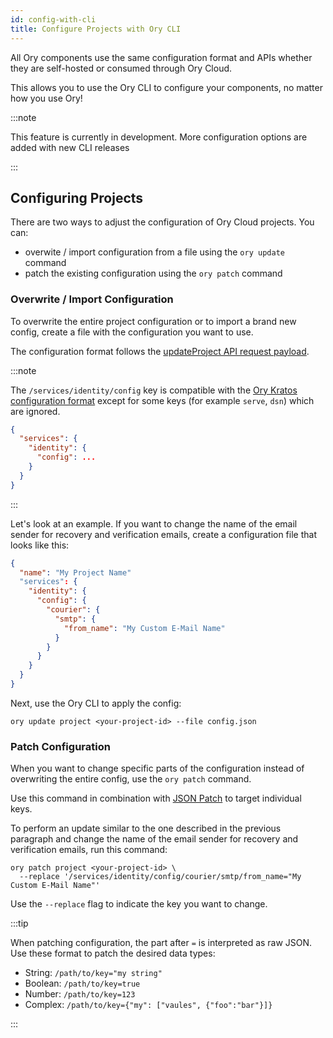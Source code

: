 ```yaml
---
id: config-with-cli
title: Configure Projects with Ory CLI
---
```


All Ory components use the same configuration format and APIs whether they are
self-hosted or consumed through Ory Cloud.

This allows you to use the Ory CLI to configure your components, no matter how
you use Ory!

:::note

This feature is currently in development. More configuration options are added
with new CLI releases

:::

## Configuring Projects

There are two ways to adjust the configuration of Ory Cloud projects. You can:

- overwite / import configuration from a file using the `ory update` command
- patch the existing configuration using the `ory patch` command

### Overwrite / Import Configuration

To overwrite the entire project configuration or to import a brand new config,
create a file with the configuration you want to use.

The configuration format follows the
[updateProject API request payload](../../reference/api.mdx#operation/updateProject).

:::note

The `/services/identity/config` key is compatible with the
[Ory Kratos configuration format](../docs/kratos/reference/configuration.md)
except for some keys (for example `serve`, `dsn`) which are ignored.

```json
{
  "services": {
    "identity": {
      "config": ...
    }
  }
}
```

:::

Let's look at an example. If you want to change the name of the email sender for
recovery and verification emails, create a configuration file that looks like
this:

```json title="config.json"
{
  "name": "My Project Name"
  "services": {
    "identity": {
      "config": {
        "courier": {
          "smtp": {
            "from_name": "My Custom E-Mail Name"
          }
        }
      }
    }
  }
}
```

Next, use the Ory CLI to apply the config:

```shell
ory update project <your-project-id> --file config.json
```

### Patch Configuration

When you want to change specific parts of the configuration instead of
overwriting the entire config, use the `ory patch` command.

Use this command in combination with [JSON Patch](http://jsonpatch.com/) to
target individual keys.

To perform an update similar to the one described in the previous paragraph and
change the name of the email sender for recovery and verification emails, run
this command:

```
ory patch project <your-project-id> \
  --replace '/services/identity/config/courier/smtp/from_name="My Custom E-Mail Name"'
```

Use the `--replace` flag to indicate the key you want to change.

:::tip

When patching configuration, the part after `=` is interpreted as raw JSON. Use
these format to patch the desired data types:

- String: `/path/to/key="my string"`
- Boolean: `/path/to/key=true`
- Number: `/path/to/key=123`
- Complex: `/path/to/key={"my": ["vaules", {"foo":"bar"}]}`

:::
